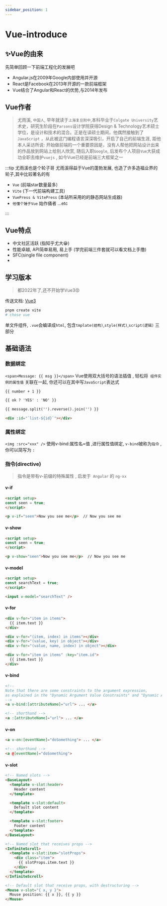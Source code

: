 ```yaml
---
sidebar_position: 1
---
```


# Vue-introduce

## ✨Vue的由来
先简单回顾一下前端工程化的发展吧
- Angular.js在2009年Google内部使用并开源
- React是Facebook在2013年开源的一款前端框架
- Vue结合了Angular和React的优势,与2014年发布

## Vue作者
> 尤雨溪, `中国人`, 早年就读于`上海复旦附中`,本科毕业于`Colgate University`艺术史，研究生阶段在`Parsons`设计学院获得Design & Technology艺术硕士学位，是设计和技术的混合。正是在读硕士期间，他偶然接触到了`JavaScript` ，从此被这门编程语言深深吸引，开启了自己的前端生涯, 距他本人采访所说: 开始做前端的一个重要原因是，没有人帮他把网站设计出来的作品放到网站上给别人欣赏, 随后入职`Google`, 后发布个人项目`Vue`大获成功全职去维护`vuejs` , 如今Vue已经是前端三大框架之一

:::tip 尤雨溪也是个轮子哥
尤雨溪得益于Vue的蓬勃发展, 也造了许多造福业界的轮子,其中比较著名的有
-  `Vue` (前端star数量最多)
- `Vite` (下一代前端构建工具)
- `VuePress & VitePress` (本站所采用的的静态网站生成器)
- `他懂个锤子Vue` 始作俑者 ...etc

:::

## Vue特点
- 中文社区活跃 (指知乎尤大😁)
- 性能卓越, API简单易用, 易上手 (学完前端三件套就可以看文档上手撸)
- SFC(single file component)
-

## 学习版本
> 都2022年了,还不开始学Vue3😡

传送文档: [Vue3](https://vuejs.org/)


```bash
pnpm create vite
# chose vue
```

单文件组件, `.vue`会编译成`html`, 包含`tmplate(结构)`,`style(样式)`,`script(逻辑)` 三部分

## 基础语法

### 数据绑定
`<span>Message: {{ msg }}</span>` Vue使用双大括号的语法插值 , 轻松将` 组件实例的属性值` 关联在一起, 你还可以在其中写`JavaScript`表达式

```html
{{ number + 1 }}

{{ ok ? 'YES' : 'NO' }}

{{ message.split('').reverse().join('') }}

<div :id="`list-${id}`"></div>
```

### 属性绑定
`<img :src="xxx" />` 使用v-bind:属性名=值 ,进行属性值绑定, `v-bind`被称为`指令` , 你可以简写为 `:`

### 指令(directive)
> 指令是带有v-前缀的特殊属性 , 启发于` Angular` 的 `ng-xx`

#### v-if
```html
<script setup>
const seen = true;
</script>

<p v-if="seen">Now you see me</p>  // Now you see me
```

#### v-show
```html
<script setup>
const seen = true;
</script>

<p v-show="seen">Now you see me</p>  // Now you see me
```

#### v-model
```html
<script setup>
const searchText = true;
</script>

<input v-model="searchText" />
```

#### v-for
```html
<div v-for="item in items">
  {{ item.text }}
</div>

<div v-for="(item, index) in items"></div>
<div v-for="(value, key) in object"></div>
<div v-for="(value, name, index) in object"></div>

<div v-for="item in items" :key="item.id">
  {{ item.text }}
</div>
```
#### v-bind
```html
<!--
Note that there are some constraints to the argument expression,
as explained in the "Dynamic Argument Value Constraints" and "Dynamic Argument Syntax Constraints" sections below.
-->
<a v-bind:[attributeName]="url"> ... </a>

<!-- shorthand -->
<a :[attributeName]="url"> ... </a>
```
#### v-on
```html
<a v-on:[eventName]="doSomething"> ... </a>

<!-- shorthand -->
<a @[eventName]="doSomething">
```
#### v-slot
```html
<!-- Named slots -->
<BaseLayout>
  <template v-slot:header>
    Header content
  </template>

  <template v-slot:default>
    Default slot content
  </template>

  <template v-slot:footer>
    Footer content
  </template>
</BaseLayout>

<!-- Named slot that receives props -->
<InfiniteScroll>
  <template v-slot:item="slotProps">
    <div class="item">
      {{ slotProps.item.text }}
    </div>
  </template>
</InfiniteScroll>

<!-- Default slot that receive props, with destructuring -->
<Mouse v-slot="{ x, y }">
  Mouse position: {{ x }}, {{ y }}
</Mouse>
```
